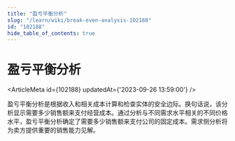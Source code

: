 ```yaml
---
title: "盈亏平衡分析"
slug: "/learn/wiki/break-even-analysis-102188"
id: "102188"
hide_table_of_contents: true
---
```



# 盈亏平衡分析

<ArticleMeta id={102188} updatedAt={'2023-09-26 13:59:00'} />
<div className='border-solid border-b border-t-0 my-4 border-[var(--ifm-color-gray-300)]' />

盈亏平衡分析是根据收入和相关成本计算和检查实体的安全边际。换句话说，该分析显示需要多少销售额来支付经营成本。通过分析与不同需求水平相关的不同价格水平，盈亏平衡分析确定了需要多少销售额来支付公司的固定成本。需求侧分析将为卖方提供重要的销售能力见解。
